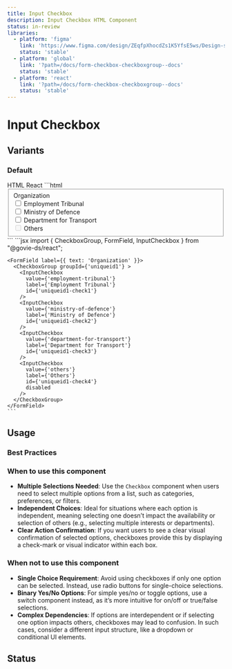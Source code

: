 ```yaml
---
title: Input Checkbox
description: Input Checkbox HTML Component
status: in-review
libraries:
  - platform: 'figma'
    link: 'https://www.figma.com/design/ZEqfpXhocdZs1K5YfsE5ws/Design-system?node-id=5205-2026&t=sOPBcSILxOa8Sc8a-4'
    status: 'stable'
  - platform: 'global'
    link: '?path=/docs/form-checkbox-checkboxgroup--docs'
    status: 'stable'
  - platform: 'react'
    link: '?path=/docs/form-checkbox-checkboxgroup--docs'
    status: 'stable'
---
```


# Input Checkbox

## Variants

### Default

<ComponentContainer>
  <FormField label={{ text: 'Organization' }}>
    <CheckboxGroup groupId={'uniqueid1'}>
      <InputCheckbox
        value={'employment-tribunal'}
        label={'Employment Tribunal'}
        id={'uniqueid1-check1'}
      />
      <InputCheckbox
        value={'ministry-of-defence'}
        label={'Ministry of Defence'}
        id={'uniqueid1-check2'}
      />
      <InputCheckbox
        value={'department-for-transport'}
        label={'Department for Transport'}
        id={'uniqueid1-check3'}
      />
      <InputCheckbox
        value={'others'}
        label={'Others'}
        id={'uniqueid1-check4'}
        disabled
      />
    </CheckboxGroup>
  </FormField>
</ComponentContainer>

<Tabs id="tab3">
  <TabList>
    <TabItem value="tab31" checked>HTML</TabItem>
    <TabItem value="tab33">React</TabItem>
  </TabList>
  <TabPanel value="tab31">
  ```html
  <fieldset data-module="gieds-checkboxes">
    <label class="gi-text-md gi-label gi-mb-2">Organization</label>
      <div class="gi-input-group-container">
        <div class="gi-input-group-options-container">
          <div class="gi-input-group-options-stacked">
            <div class="gi-input-checkbox-container">
              <input type="checkbox" id="UniqueID-check1" class="gi-input-checkbox-medium" aria-labelledby="UniqueID-check1-label" name="UniqueID" value="employment-tribunal">
              <label id="UniqueID-check1-label" for="UniqueID-check1">Employment Tribunal</label>
            </div>
            <div class="gi-input-checkbox-container">
              <input type="checkbox" id="UniqueID-check2" class="gi-input-checkbox-medium" aria-labelledby="UniqueID-check2-label" name="UniqueID" value="ministry-of-defence">
              <label id="UniqueID-check2-label" for="UniqueID-check2">Ministry of Defence</label>
            </div>
            <div class="gi-input-checkbox-container">
              <input type="checkbox" id="UniqueID-check3" class="gi-input-checkbox-medium" aria-labelledby="UniqueID-check3-label" name="UniqueID" value="department-for-transport">
              <label id="UniqueID-check3-label" for="UniqueID-check3">Department for Transport</label>
            </div>
            <div class="gi-input-checkbox-container">
              <input type="checkbox" id="UniqueID-check4" class="gi-input-checkbox-medium" aria-labelledby="UniqueID-check4-label" disabled="" name="UniqueID" value="others">
              <label id="UniqueID-check4-label" for="UniqueID-check4">Others</label>
            </div>
          </div>
        </div>
      </div>
  </fieldset>
  ```
  </TabPanel>
  <TabPanel value="tab33">
    ```jsx
    import { CheckboxGroup, FormField, InputCheckbox } from "@govie-ds/react";
      
    <FormField label={{ text: 'Organization' }}>
      <CheckboxGroup groupId={'uniqueid1'} >
        <InputCheckbox
          value={'employment-tribunal'}
          label={'Employment Tribunal'}
          id={'uniqueid1-check1'}
        />
        <InputCheckbox
          value={'ministry-of-defence'}
          label={'Ministry of Defence'}
          id={'uniqueid1-check2'}
        />
        <InputCheckbox
          value={'department-for-transport'}
          label={'Department for Transport'}
          id={'uniqueid1-check3'}
        />
        <InputCheckbox
          value={'others'}
          label={'Others'}
          id={'uniqueid1-check4'}
          disabled
        />
      </CheckboxGroup>
    </FormField>
    ```
  </TabPanel>
</Tabs>

## Usage

### Best Practices

### When to use this component

- **Multiple Selections Needed**: Use the `Checkbox` component when users need to select multiple options from a list, such as categories, preferences, or filters.
- **Independent Choices**: Ideal for situations where each option is independent, meaning selecting one doesn’t impact the availability or selection of others (e.g., selecting multiple interests or departments).
- **Clear Action Confirmation**: If you want users to see a clear visual confirmation of selected options, checkboxes provide this by displaying a check-mark or visual indicator within each box.

### When not to use this component

- **Single Choice Requirement**: Avoid using checkboxes if only one option can be selected. Instead, use radio buttons for single-choice selections.
- **Binary Yes/No Options**: For simple yes/no or toggle options, use a switch component instead, as it’s more intuitive for on/off or true/false selections.
- **Complex Dependencies**: If options are interdependent or if selecting one option impacts others, checkboxes may lead to confusion. In such cases, consider a different input structure, like a dropdown or conditional UI elements.

## Status

<ComponentStatusBlock componentId="input-checkbox" />
